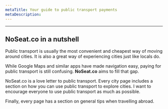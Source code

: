 ```yaml
---
metaTitle: Your guide to public transport payments
metaDescription: 
---
```

---
## NoSeat.co in a nutshell

Public transport is usually the most convenient and cheapest way of moving around cities. 
It is also a great way of experiencing cities just like locals do. 

While Google Maps and similar apps have made navigation easy, paying for public transport is still confusing. **NoSeat.co** aims to fill that gap. 

NoSeat.co is a love letter to public transport. Every city page includes a section on how you can use public transport to explore cities. I want to encourage everyone to use public transport as much as possible. 

Finally, every page has a section on general tips when travelling abroad. 

